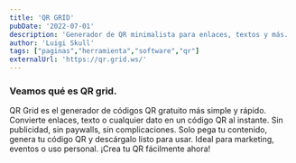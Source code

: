 ```yaml
---
title: 'QR GRID'
pubDate: '2022-07-01'
description: 'Generador de QR minimalista para enlaces, textos y más. ¡Sin registros!.'
author: 'Luigi Skull'
tags: ["paginas","herramienta","software","qr"]
externalUrl: 'https://qr.grid.ws/' 
---
```



### Veamos qué es QR grid.


QR Grid es el generador de códigos QR gratuito más simple y rápido. Convierte enlaces, texto o cualquier dato en un código QR al instante. Sin publicidad, sin paywalls, sin complicaciones. Solo pega tu contenido, genera tu código QR y descárgalo listo para usar. Ideal para marketing, eventos o uso personal. ¡Crea tu QR fácilmente ahora!
